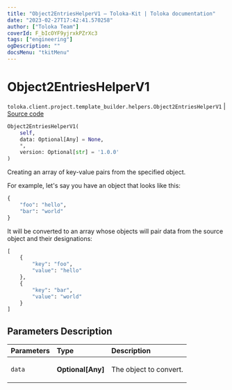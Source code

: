 ```yaml
---
title: "Object2EntriesHelperV1 — Toloka-Kit | Toloka documentation"
date: "2023-02-27T17:42:41.570258"
author: ["Toloka Team"]
coverId: F_bIcOYF9yjrxkPZrXc3
tags: ["engineering"]
ogDescription: ""
docsMenu: "tkitMenu"
---
```


# Object2EntriesHelperV1
`toloka.client.project.template_builder.helpers.Object2EntriesHelperV1` | [Source code](https://github.com/Toloka/toloka-kit/blob/v1.1.4/src/client/project/template_builder/helpers.py#L120)

```python
Object2EntriesHelperV1(
    self,
    data: Optional[Any] = None,
    *,
    version: Optional[str] = '1.0.0'
)
```

Creating an array of key-value pairs from the specified object.

For example, let's say you have an object that looks like this:

```python
{
    "foo": "hello",
    "bar": "world"
}
```

It will be converted to an array whose objects will pair data from the source object and their designations:

```python
[
    {
        "key": "foo",
        "value": "hello"
    },
    {
        "key": "bar",
        "value": "world"
    }
]
```

## Parameters Description

| Parameters | Type | Description |
| :----------| :----| :-----------|
`data`|**Optional\[Any\]**|<p>The object to convert.</p>